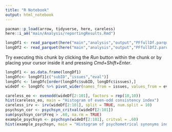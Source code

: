 ```yaml
---
title: "R Notebook"
output: html_notebook
---
```


```r
pacman::p_load(arrow, tidyverse, here, careless)
here::i_am("main/Analysis/reportingResults.Rmd")
```


```r
longDf1 <- read_parquet(here("main","analysis","output","PFfullDf.parquet"))
longDf2 <- read_parquet(here("main","analysis","output","PFfullDf2.parquet"))
```

Try executing this chunk by clicking the *Run* button within the chunk or by placing your cursor inside it and pressing *Cmd+Shift+Enter*. 

```r
longDf1 <- as.data.frame(longDf1)
longDfc<- longDf1[c("subID","issues","eval")]
longDfc <- longDfc[order(longDfc$subID, longDfc$issues),]
wideDf <- longDfc %>% pivot_wider(names_from = issues, values_from = eval)
```


```r
careless_eo <- evenodd(wideDf[2:101], factors = rep(10,10))
hist(careless_eo, main = "Histogram of even-odd consistency index")
careless_irv <- irv(wideDf[2:101], split = TRUE, num.split = 10)
psychsyn_cor <- psychsyn_critval(wideDf[2:101])
sum(psychsyn_cor$Freq > .60, na.rm = TRUE)
example_psychsyn <- psychsyn(wideDf[2:101], critval = .60)
hist(example_psychsyn, main = "Histogram of psychometrical synonyms index")
```


